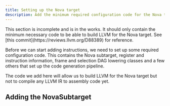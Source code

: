 ```yaml
---
title: Setting up the Nova target
description: Add the minimum required configuration code for the Nova target.
---
```



<Aside title="Incomplete" type="caution">
This section is incomplete and is in the works. It should only contain the minimum
necessary code to be able to build LLVM for the Nova target.
See [this commit](https://reviews.llvm.org/D88389) for reference.
</Aside>

Before we can start adding instructions, we need to set up some required configuration code.
This contains the Nova subtarget, register and instruction information, frame and selection DAG
lowering classes and a few others that set up the code generation pipeline.

The code we add here will allow us to build LLVM for the Nova target but not to compile
any LLVM IR to assembly code yet.

## Adding the NovaSubtarget
